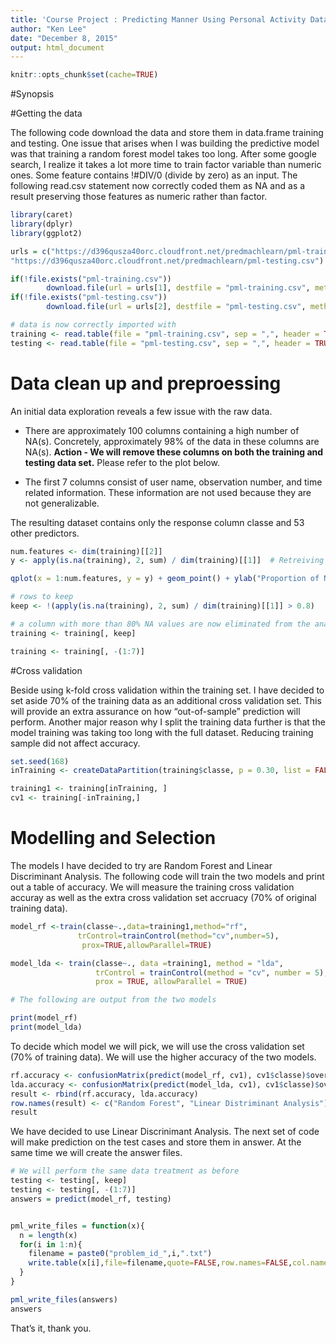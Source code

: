```yaml
---
title: 'Course Project : Predicting Manner Using Personal Activity Data'
author: "Ken Lee"
date: "December 8, 2015"
output: html_document
---
```


```r
knitr::opts_chunk$set(cache=TRUE)
```

#Synopsis

#Getting the data

The following code download the data and store them in data.frame training and testing. One issue that arises when I was building the predictive model was that training a random forest model takes too long. After some google search, I realize it takes a lot more time to train factor variable than numeric ones. Some feature contains !#DIV/0 (divide by zero) as an input. The following read.csv statement now correctly coded them as NA and as a result preserving those features as numeric rather than factor. 

```r

library(caret)
library(dplyr)
library(ggplot2)

urls = c("https://d396qusza40orc.cloudfront.net/predmachlearn/pml-training.csv",
"https://d396qusza40orc.cloudfront.net/predmachlearn/pml-testing.csv")

if(!file.exists("pml-training.csv"))
        download.file(url = urls[1], destfile = "pml-training.csv", method = "curl")
if(!file.exists("pml-testing.csv"))
        download.file(url = urls[2], destfile = "pml-testing.csv", method = "curl")

# data is now correctly imported with
training <- read.table(file = "pml-training.csv", sep = ",", header = TRUE, na.strings = c("#DIV/0!", "", "NA"))  
testing <- read.table(file = "pml-testing.csv", sep = ",", header = TRUE, na.strings = c("#DIV/0!", "", "NA"))

```

# Data clean up and preproessing

An initial data exploration reveals a few issue with the raw data.

- There are approximately 100 columns containing a high number of NA(s). Concretely, approximately 98% of the data in these columns are NA(s). **Action - We will remove these columns on both the training and testing data set.** Please refer to the plot below.

- The first 7 columns consist of user name, observation number, and time related information. These information are not used because they are not generalizable. 

The resulting dataset contains only the response column classe and 53 other predictors.

```r
num.features <- dim(training)[[2]]
y <- apply(is.na(training), 2, sum) / dim(training)[[1]]  # Retreiving the portion of Nas in each feature column

qplot(x = 1:num.features, y = y) + geom_point() + ylab("Proportion of NAs") + xlab("Feature Index") + ggtitle("Proportion of NAs for each column")

# rows to keep
keep <- !(apply(is.na(training), 2, sum) / dim(training)[[1]] > 0.8)

# a column with more than 80% NA values are now eliminated from the analysis
training <- training[, keep]

training <- training[, -(1:7)]
```

#Cross validation 

Beside using k-fold cross validation within the training set. I have decided to set aside 70% of the training data as an additional cross validation set. This will provide an extra assurance on how "out-of-sample" prediction will perform. Another major reason why I split the training data further is that the model training was taking too long with the full dataset. Reducing training sample did not affect accuracy. 

```r
set.seed(168)
inTraining <- createDataPartition(training$classe, p = 0.30, list = FALSE) 

training1 <- training[inTraining, ]
cv1 <- training[-inTraining,]
```

# Modelling and Selection

The models I have decided to try are Random Forest and Linear Discriminant Analysis. The following code will train the two models and print out a table of accuracy. We will measure the training cross validation accuray as well as the extra cross validation set accruacy (70% of original training data). 

```r

model_rf <-train(classe~.,data=training1,method="rf",
               trControl=trainControl(method="cv",number=5),
                prox=TRUE,allowParallel=TRUE)

model_lda <- train(classe~., data =training1, method = "lda",
                   trControl = trainControl(method = "cv", number = 5),
                   prox = TRUE, allowParallel = TRUE)

# The following are output from the two models

print(model_rf)
print(model_lda)
```

To decide which model we will pick, we will use the cross validation set (70% of training data). We will use the higher accuracy of the two models.

```r
rf.accuracy <- confusionMatrix(predict(model_rf, cv1), cv1$classe)$overall["Accuracy"]
lda.accuracy <- confusionMatrix(predict(model_lda, cv1), cv1$classe)$overall["Accuracy"]
result <- rbind(rf.accuracy, lda.accuracy)
row.names(result) <- c("Random Forest", "Linear Distriminant Analysis")
result
```

We have decided to use Linear Discrinimant Analysis. The next set of code will make prediction on the test cases and store them in answer. At the same time we will create the answer files.

```r

# We will perform the same data treatment as before
testing <- testing[, keep]
testing <- testing[, -(1:7)]
answers = predict(model_rf, testing)


pml_write_files = function(x){
  n = length(x)
  for(i in 1:n){
    filename = paste0("problem_id_",i,".txt")
    write.table(x[i],file=filename,quote=FALSE,row.names=FALSE,col.names=FALSE)
  }
}

pml_write_files(answers)
answers
```

That's it, thank you.